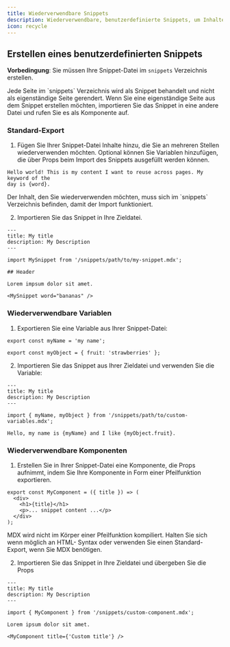 ```yaml
---
title: Wiederverwendbare Snippets
description: Wiederverwendbare, benutzerdefinierte Snippets, um Inhalte synchron zu halten
icon: recycle
---
```



<SnippetIntro />

## Erstellen eines benutzerdefinierten Snippets

**Vorbedingung**: Sie müssen Ihre Snippet-Datei im `snippets` Verzeichnis erstellen.

<Note>
  Jede Seite im `snippets` Verzeichnis wird als Snippet behandelt und nicht
  als eigenständige Seite gerendert. Wenn Sie eine eigenständige Seite
  aus dem Snippet erstellen möchten, importieren Sie das Snippet in eine andere Datei
  und rufen Sie es als Komponente auf.
</Note>

### Standard-Export

1. Fügen Sie Ihrer Snippet-Datei Inhalte hinzu, die Sie an mehreren
   Stellen wiederverwenden möchten. Optional können Sie Variablen hinzufügen, die über Props
   beim Import des Snippets ausgefüllt werden können.

```mdx snippets/my-snippet.mdx
Hello world! This is my content I want to reuse across pages. My keyword of the
day is {word}.
```

<Warning>
  Der Inhalt, den Sie wiederverwenden möchten, muss sich im `snippets` Verzeichnis befinden,
  damit der Import funktioniert.
</Warning>

2. Importieren Sie das Snippet in Ihre Zieldatei.

```mdx destination-file.mdx
---
title: My title
description: My Description
---

import MySnippet from '/snippets/path/to/my-snippet.mdx';

## Header

Lorem impsum dolor sit amet.

<MySnippet word="bananas" />
```

### Wiederverwendbare Variablen

1. Exportieren Sie eine Variable aus Ihrer Snippet-Datei:

```mdx snippets/path/to/custom-variables.mdx
export const myName = 'my name';

export const myObject = { fruit: 'strawberries' };
```

2. Importieren Sie das Snippet aus Ihrer Zieldatei und verwenden Sie die Variable:

```mdx destination-file.mdx
---
title: My title
description: My Description
---

import { myName, myObject } from '/snippets/path/to/custom-variables.mdx';

Hello, my name is {myName} and I like {myObject.fruit}.
```

### Wiederverwendbare Komponenten

1. Erstellen Sie in Ihrer Snippet-Datei eine Komponente, die Props aufnimmt, indem Sie
   Ihre Komponente in Form einer Pfeilfunktion exportieren.

```mdx snippets/custom-component.mdx
export const MyComponent = ({ title }) => (
  <div>
    <h1>{title}</h1>
    <p>... snippet content ...</p>
  </div>
);
```

<Warning>
  MDX wird nicht im Körper einer Pfeilfunktion kompiliert. Halten Sie sich wenn möglich an HTML-
  Syntax oder verwenden Sie einen Standard-Export, wenn Sie MDX benötigen.
</Warning>

2. Importieren Sie das Snippet in Ihre Zieldatei und übergeben Sie die Props

```mdx destination-file.mdx
---
title: My title
description: My Description
---

import { MyComponent } from '/snippets/custom-component.mdx';

Lorem ipsum dolor sit amet.

<MyComponent title={'Custom title'} />
```

